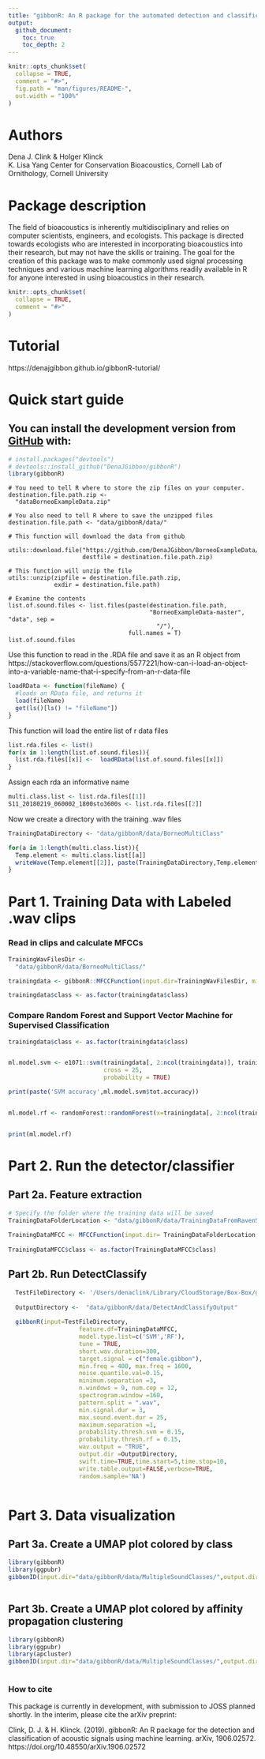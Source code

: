 ```yaml
---
title: "gibbonR: An R package for the automated detection and classification of female gibbon calls from long-term acoustic recordings"
output:
  github_document:
    toc: true
    toc_depth: 2
---
```


<!-- README.md is generated from README.Rmd. Please edit that file -->

```r
knitr::opts_chunk$set(
  collapse = TRUE,
  comment = "#>",
  fig.path = "man/figures/README-",
  out.width = "100%"
)
```

# Authors
Dena J. Clink & Holger Klinck \
K. Lisa Yang Center for Conservation Bioacoustics, Cornell Lab of Ornithology, Cornell University

# Package description

The field of bioacoustics is inherently multidisciplinary and relies on
computer scientists, engineers, and ecologists. This package is directed
towards ecologists who are interested in incorporating bioacoustics into
their research, but may not have the skills or training. The goal for
the creation of this package was to make commonly used signal processing
techniques and various machine learning algorithms readily available in R for
anyone interested in using bioacoustics in their research.


```r
knitr::opts_chunk$set(
  collapse = TRUE,
  comment = "#>"
)
```

# Tutorial
https://denajgibbon.github.io/gibbonR-tutorial/

# Quick start guide
## You can install the development version from [GitHub](https://github.com/DenaJGibbon) with:
```r
# install.packages("devtools")
# devtools::install_github("DenaJGibbon/gibbonR")
library(gibbonR)
```

```{eval=FALSE}
# You need to tell R where to store the zip files on your computer.
destination.file.path.zip <-
  "dataBorneoExampleData.zip"

# You also need to tell R where to save the unzipped files
destination.file.path <- "data/gibbonR/data/"

# This function will download the data from github

utils::download.file("https://github.com/DenaJGibbon/BorneoExampleData/archive/master.zip",
                     destfile = destination.file.path.zip)

# This function will unzip the file
utils::unzip(zipfile = destination.file.path.zip,
             exdir = destination.file.path)

# Examine the contents
list.of.sound.files <- list.files(paste(destination.file.path,
                                        "BorneoExampleData-master", "data", sep =
                                          "/"),
                                  full.names = T)
list.of.sound.files

```

Use this function to read in the .RDA file and save it as an R object from https://stackoverflow.com/questions/5577221/how-can-i-load-an-object-into-a-variable-name-that-i-specify-from-an-r-data-file

```r
loadRData <- function(fileName) {
  #loads an RData file, and returns it
  load(fileName)
  get(ls()[ls() != "fileName"])
}
```

This function will load the entire list of r data files
```r
list.rda.files <- list()
for(x in 1:length(list.of.sound.files)){
  list.rda.files[[x]] <-  loadRData(list.of.sound.files[[x]])
}
```

Assign each rda an informative name
```r
multi.class.list <- list.rda.files[[1]]
S11_20180219_060002_1800sto3600s <- list.rda.files[[2]]
```

Now we create a directory with the training .wav files
```r
TrainingDataDirectory <- "data/gibbonR/data/BorneoMultiClass"

for(a in 1:length(multi.class.list)){
  Temp.element <- multi.class.list[[a]]
  writeWave(Temp.element[[2]], paste(TrainingDataDirectory,Temp.element[[1]],sep='/'))
}

```


# Part 1. Training Data with Labeled .wav clips
### Read in clips and calculate MFCCs
```r
TrainingWavFilesDir <- 
  "data/gibbonR/data/BorneoMultiClass/"

trainingdata <- gibbonR::MFCCFunction(input.dir=TrainingWavFilesDir, min.freq = 400, max.freq = 1600,win.avg='standard')

trainingdata$class <- as.factor(trainingdata$class)
```

### Compare Random Forest and Support Vector Machine for Supervised Classification
```r

trainingdata$class <- as.factor(trainingdata$class)


ml.model.svm <- e1071::svm(trainingdata[, 2:ncol(trainingdata)], trainingdata$class, kernel = "radial", 
                           cross = 25,
                           probability = TRUE)

print(paste('SVM accuracy',ml.model.svm$tot.accuracy))


ml.model.rf <- randomForest::randomForest(x=trainingdata[, 2:ncol(trainingdata)], y = trainingdata$class)


print(ml.model.rf)
```

# Part 2. Run the detector/classifier

## Part 2a. Feature extraction
```r
# Specify the folder where the training data will be saved
TrainingDataFolderLocation <- "data/gibbonR/data/TrainingDataFromRavenSelectionTables/"
  
TrainingDataMFCC <- MFCCFunction(input.dir= TrainingDataFolderLocation, min.freq = 400, max.freq = 1600,win.avg="standard")
  
TrainingDataMFCC$class <- as.factor(TrainingDataMFCC$class)

```
  
## Part 2b. Run DetectClassify  
```r

  TestFileDirectory <- '/Users/denaclink/Library/CloudStorage/Box-Box/gibbonRSampleFiles/GibbonTestFiles'
  
  OutputDirectory <-  "data/gibbonR/data/DetectAndClassifyOutput"
  
  gibbonR(input=TestFileDirectory,
                    feature.df=TrainingDataMFCC,
                    model.type.list=c('SVM','RF'),
                    tune = TRUE,
                    short.wav.duration=300,
                    target.signal = c("female.gibbon"),
                    min.freq = 400, max.freq = 1600,
                    noise.quantile.val=0.15,
                    minimum.separation =3,
                    n.windows = 9, num.cep = 12,
                    spectrogram.window =160,
                    pattern.split = ".wav",
                    min.signal.dur = 3,
                    max.sound.event.dur = 25,
                    maximum.separation =1,
                    probability.thresh.svm = 0.15,
                    probability.thresh.rf = 0.15,
                    wav.output = "TRUE",
                    output.dir =OutputDirectory,
                    swift.time=TRUE,time.start=5,time.stop=10,
                    write.table.output=FALSE,verbose=TRUE,
                    random.sample='NA')
  

```


# Part 3. Data visualization  

## Part 3a. Create a UMAP plot colored by class
```r
library(gibbonR)
library(ggpubr)
gibbonID(input.dir="data/gibbonR/data/MultipleSoundClasses/",output.dir="data/gibbonR/data/MultipleSoundClasses/Thumbnails/",win.avg='standard',add.spectrograms=TRUE,min.freq=400,max.freq=1600,class='no.clustering')
  
```

## Part 3b. Create a UMAP plot colored by affinity propagation clustering
```r
library(gibbonR)
library(ggpubr)
library(apcluster)
gibbonID(input.dir="data/gibbonR/data/MultipleSoundClasses/",output.dir="data/gibbonR/data/MultipleSoundClasses/Thumbnails/",win.avg='standard',class='affinity.fixed', q.fixed=0.1,add.spectrograms=TRUE,min.freq=400,max.freq=1600)
  
```


### How to cite

This package is currently in development, with submission to JOSS planned shortly. In the interim, please cite the arXiv preprint:

Clink, D. J. & H. Klinck. (2019). gibbonR: An R package for the detection and classification of acoustic signals using machine learning. arXiv, 1906.02572.
https://doi.org/10.48550/arXiv.1906.02572
